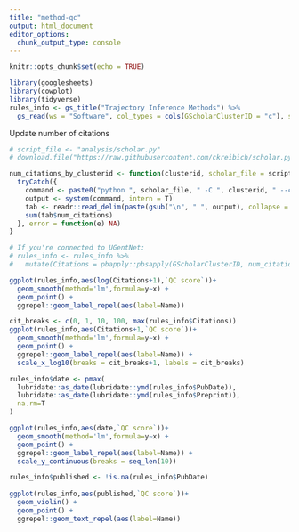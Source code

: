 ```yaml
---
title: "method-qc"
output: html_document
editor_options: 
  chunk_output_type: console
---
```


```r
knitr::opts_chunk$set(echo = TRUE)
```


```r
library(googlesheets)
library(cowplot)
library(tidyverse)
rules_info <- gs_title("Trajectory Inference Methods") %>% 
  gs_read(ws = "Software", col_types = cols(GScholarClusterID = "c"), skip = 1)
```

Update number of citations
```r
# script_file <- "analysis/scholar.py"
# download.file("https://raw.githubusercontent.com/ckreibich/scholar.py/master/scholar.py", destfile = script_file)

num_citations_by_clusterid <- function(clusterid, scholar_file = script_file) {
  tryCatch({
    command <- paste0("python ", scholar_file, " -C ", clusterid, " --csv-header")
    output <- system(command, intern = T)
    tab <- readr::read_delim(paste(gsub("\n", " ", output), collapse = "\n"), delim = "|")
    sum(tab$num_citations)
  }, error = function(e) NA)
}

# If you're connected to UGentNet:
# rules_info <- rules_info %>%
#   mutate(Citations = pbapply::pbsapply(GScholarClusterID, num_citations_by_clusterid))
```


```r
ggplot(rules_info,aes(log(Citations+1),`QC score`))+
  geom_smooth(method='lm',formula=y~x) +
  geom_point() +
  ggrepel::geom_label_repel(aes(label=Name))

cit_breaks <- c(0, 1, 10, 100, max(rules_info$Citations))
ggplot(rules_info,aes(Citations+1,`QC score`))+
  geom_smooth(method='lm',formula=y~x) +
  geom_point() +
  ggrepel::geom_label_repel(aes(label=Name)) +
  scale_x_log10(breaks = cit_breaks+1, labels = cit_breaks)

rules_info$date <- pmax(
  lubridate::as_date(lubridate::ymd(rules_info$PubDate)),
  lubridate::as_date(lubridate::ymd(rules_info$Preprint)),
  na.rm=T
)

ggplot(rules_info,aes(date,`QC score`))+
  geom_smooth(method='lm',formula=y~x) +
  geom_point() +
  ggrepel::geom_label_repel(aes(label=Name)) +
  scale_y_continuous(breaks = seq_len(10))

rules_info$published <- !is.na(rules_info$PubDate)
  
ggplot(rules_info,aes(published,`QC score`))+
  geom_violin() +
  geom_point() +
  ggrepel::geom_text_repel(aes(label=Name))

```

```r

```

